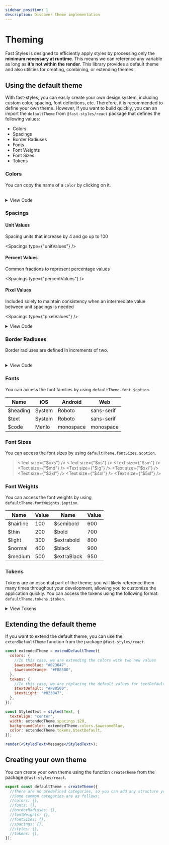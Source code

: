 ```yaml
---
sidebar_position: 1
description: Discover theme implementation
---
```




# Theming

Fast Styles is designed to efficiently apply styles by processing only the **minimum necessary at runtime**. This means we can reference any variable as long as **it's not within the render**.
This library provides a default theme and also utilities for creating, combining, or extending themes.

## Using the default theme

With fast-styles, you can easily create your own design system, including custom color, spacing, font definitions, etc.
Therefore, it is recommended to define your own theme.
However, if you want to build quickly, you can an import the `defaultTheme` from `@fast-styles/react` package that defines the following values:

- Colors
- Spacings
- Border Radiuses
- Fonts
- Font Weights
- Font Sizes
- Tokens

### Colors

You can copy the name of a `color` by clicking on it.

<ColorPalette />
<br />
<Details>
  <summary mdxType="summary">View Code</summary>
  <CodeBlock language="jsx">{ColorPaletteSource}</CodeBlock>
</Details>

### Spacings

#### Unit Values

Spacing units that increase by 4 and go up to 100

<Spacings type={"unitValues"} />

#### Percent Values

Common fractions to represent percentage values

<Spacings type={"percentValues"} />

#### Pixel Values

Included solely to maintain consistency when an intermediate value between unit spacings is needed

<Spacings type={"pixelValues"} />
<br />
<Details>
  <summary mdxType="summary">View Code</summary>
  <CodeBlock language="jsx">{SpacingSource}</CodeBlock>
</Details>

### Border Radiuses

Border radiuses are defined in increments of two.

<BorderRadiuses />
<br />
<Details>
  <summary mdxType="summary">View Code</summary>
  <CodeBlock language="jsx">{BorderRadiusesSource}</CodeBlock>
</Details>

### Fonts

You can access the font families by using `defaultTheme.font.$option`.

| Name     | iOS    | Android   | Web        |
| -------- | ------ | --------- | ---------- |
| $heading | System | Roboto    | sans-serif |
| $text    | System | Roboto    | sans-serif |
| $code    | Menlo  | monospace | monospace  |

### Font Sizes

You can access the font sizes by using `defaultTheme.fontSizes.$option`.

> <Text size={"$xxs"} />
> <Text size={"$xs"} />
> <Text size={"$sm"} />
> <Text size={"$md"} />
> <Text size={"$lg"} />
> <Text size={"$xxl"} />
> <Text size={"$3xl"} />
> <Text size={"$4xl"} />
> <Text size={"$5xl"} />

### Font Weights

You can access the font weights by using `defaultTheme.fontWeights.$option`.

| Name      | Value | Name        | Value |
| --------- | ----- | ----------- | ----- |
| $hairline | 100   | $semibold   | 600   |
| $thin     | 200   | $bold       | 700   |
| $light    | 300   | $extrabold  | 800   |
| $normal   | 400   | $black      | 900   |
| $medium   | 500   | $extraBlack | 950   |

### Tokens

Tokens are an essential part of the theme;
you will likely reference them many times throughout your development, allowing you to customize the application quickly.
You can access the tokens using the following format: `defaultTheme.tokens.$token`.

<Details>
  <summary mdxType="summary">View Tokens</summary>
  <CodeBlock language="jsx">{TokensSource}</CodeBlock>
</Details>

## Extending the default theme

If you want to extend the default theme, you can use the `extendDefaultTheme` function from the package `@fast-styles/react`.

```jsx live noInline
const extendedTheme = extendDefaultTheme({
  colors: {
    //In this case, we are extending the colors with two new values
    $awesomeBlue: "#023047",
    $awesomeOrange: "#FB8500",
  },
  tokens: {
    //In this case, we are replacing the default values for textDefault and textLight
    $textDefault: "#FB8500",
    $textLight: "#023047",
  },
});

const StyledText = styled(Text, {
  textAlign: "center",
  width: extendedTheme.spacings.$20,
  backgroundColor: extendedTheme.colors.$awesomeBlue,
  color: extendedTheme.tokens.$textDefault,
});

render(<StyledText>Message</StyledText>);
```

## Creating your own theme

You can create your own theme using the function `createTheme` from the package `@fast-styles/react`.

```jsx
export const defaultTheme = createTheme({
  //There are no predefined categories, so you can add any structure you prefer.
  //Some common categories are as follows:
  //colors: {},
  //fonts: {},
  //borderRadiuses: {},
  //fontWeights: {},
  //fontSizes: {},
  //spacings: {},
  //styles: {},
  //tokens: {},
});
```
